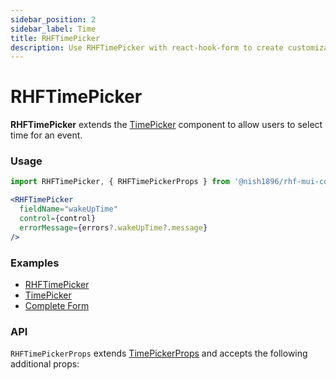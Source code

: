 ```yaml
---
sidebar_position: 2
sidebar_label: Time
title: RHFTimePicker
description: Use RHFTimePicker with react-hook-form to create customizable time input fields. Explore examples and API details for enhanced functionality.
---
```



# RHFTimePicker

**RHFTimePicker** extends the [TimePicker](https://mui.com/x/react-date-pickers/time-picker/)
component to allow users to select time for an event.

### Usage

```js
import RHFTimePicker, { RHFTimePickerProps } from '@nish1896/rhf-mui-components/mui-pickers/time';
```

```jsx
<RHFTimePicker
  fieldName="wakeUpTime"
  control={control}
  errorMessage={errors?.wakeUpTime?.message}
/>
```

### Examples
- [RHFTimePicker](https://rhf-mui-components-examples.netlify.app/date-time-pickers)
- [TimePicker](https://mui.com/x/react-date-pickers/time-picker/)
- [Complete Form](https://rhf-mui-components-examples.netlify.app/complete-form)

### API
`RHFTimePickerProps` extends [TimePickerProps](https://mui.com/x/api/date-pickers/time-picker/) 
and accepts the following additional props:

<RHFTimePickerPropsTable />
